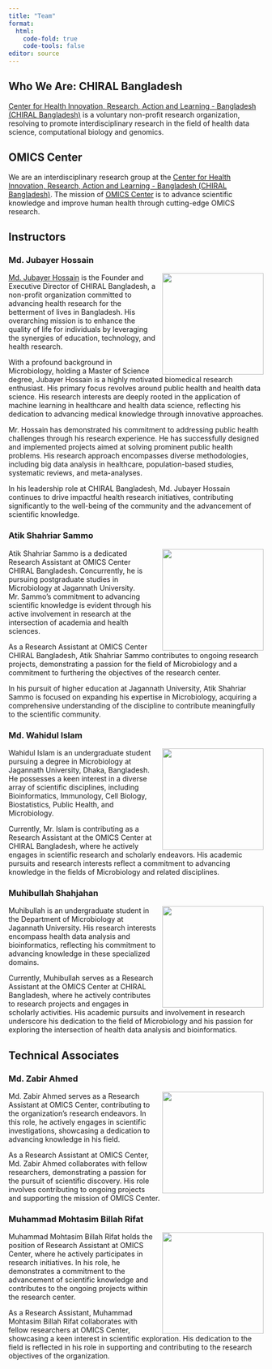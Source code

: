 ---
title: "Team"
format: 
  html:
    code-fold: true 
    code-tools: false
editor: source
---

::: callout-tip
## Who We Are: CHIRAL Bangladesh

[Center for Health Innovation, Research, Action and Learning - Bangladesh (CHIRAL Bangladesh)](https://chiralbd.org/) is a voluntary non-profit research organization, resolving to promote interdisciplinary research in the field of health data science, computational biology and genomics.
:::


::: callout-tip
## OMICS Center 

We are an interdisciplinary research group at the [Center for Health Innovation, Research, Action and Learning - Bangladesh (CHIRAL Bangladesh)](https://chiralbd.org/). The mission of [OMICS Center](https://omicscenter.github.io/) is to advance scientific knowledge and improve human health through cutting-edge OMICS research.
:::


## Instructors

### Md. Jubayer Hossain

![](images/jubayer.jpg){style="float:right;padding: 0 0 0 10px;" fig-alt="Headshot of Jubayer" width="200" height="200"}
[Md. Jubayer Hossain](https://hossainlab.github.io/) is the Founder and Executive Director of CHIRAL Bangladesh, a non-profit organization committed to advancing health research for the betterment of lives in Bangladesh. His overarching mission is to enhance the quality of life for individuals by leveraging the synergies of education, technology, and health research.

With a profound background in Microbiology, holding a Master of Science degree, Jubayer Hossain is a highly motivated biomedical research enthusiast. His primary focus revolves around public health and health data science. His research interests are deeply rooted in the application of machine learning in healthcare and health data science, reflecting his dedication to advancing medical knowledge through innovative approaches.

Mr. Hossain has demonstrated his commitment to addressing public health challenges through his research experience. He has successfully designed and implemented projects aimed at solving prominent public health problems. His research approach encompasses diverse methodologies, including big data analysis in healthcare, population-based studies, systematic reviews, and meta-analyses.

In his leadership role at CHIRAL Bangladesh, Md. Jubayer Hossain continues to drive impactful health research initiatives, contributing significantly to the well-being of the community and the advancement of scientific knowledge.




### Atik Shahriar Sammo
![](images/sammo.jpg){style="float:right;padding: 0 0 0 10px;" fig-alt="Headshot of Sammo" width="200" height="200"}

Atik Shahriar Sammo is a dedicated Research Assistant at OMICS Center CHIRAL Bangladesh. Concurrently, he is pursuing postgraduate studies in Microbiology at Jagannath University. Mr. Sammo's commitment to advancing scientific knowledge is evident through his active involvement in research at the intersection of academia and health sciences.

As a Research Assistant at OMICS Center CHIRAL Bangladesh, Atik Shahriar Sammo contributes to ongoing research projects, demonstrating a passion for the field of Microbiology and a commitment to furthering the objectives of the research center.

In his pursuit of higher education at Jagannath University, Atik Shahriar Sammo is focused on expanding his expertise in Microbiology, acquiring a comprehensive understanding of the discipline to contribute meaningfully to the scientific community.



### Md. Wahidul Islam

![](images/wahidul.jpg){style="float:right;padding: 0 0 0 10px;" fig-alt="Headshot of Wahidul" width="200" height="200"}


Wahidul Islam is an undergraduate student pursuing a degree in Microbiology at Jagannath University, Dhaka, Bangladesh. He possesses a keen interest in a diverse array of scientific disciplines, including Bioinformatics, Immunology, Cell Biology, Biostatistics, Public Health, and Microbiology.

Currently, Mr. Islam is contributing as a Research Assistant at the OMICS Center at CHIRAL Bangladesh, where he actively engages in scientific research and scholarly endeavors. His academic pursuits and research interests reflect a commitment to advancing knowledge in the fields of Microbiology and related disciplines.



### Muhibullah Shahjahan

![](images/muhibullah.jpg){style="float:right;padding: 0 0 0 10px;" fig-alt="Headshot of muhibullah" width="200" height="200"} 


Muhibullah is an undergraduate student in the Department of Microbiology at Jagannath University. His research interests encompass health data analysis and bioinformatics, reflecting his commitment to advancing knowledge in these specialized domains.

Currently, Muhibullah serves as a Research Assistant at the OMICS Center at CHIRAL Bangladesh, where he actively contributes to research projects and engages in scholarly activities. His academic pursuits and involvement in research underscore his dedication to the field of Microbiology and his passion for exploring the intersection of health data analysis and bioinformatics.


## Technical Associates 
### Md. Zabir Ahmed 
![](images/zabir.jpg){style="float:right;padding: 0 0 0 10px;" fig-alt="Headshot of Zabir" width="200" height="200"}

Md. Zabir Ahmed serves as a Research Assistant at OMICS Center, contributing to the organization's research endeavors. In this role, he actively engages in scientific investigations, showcasing a dedication to advancing knowledge in his field.

As a Research Assistant at OMICS Center, Md. Zabir Ahmed collaborates with fellow researchers, demonstrating a passion for the pursuit of scientific discovery. His role involves contributing to ongoing projects and supporting the mission of OMICS Center.


### Muhammad Mohtasim Billah Rifat 
![](images/rifat.jpg){style="float:right;padding: 0 0 0 10px;" fig-alt="Headshot of Rifat" width="200" height="200"}

Muhammad Mohtasim Billah Rifat holds the position of Research Assistant at OMICS Center, where he actively participates in research initiatives. In his role, he demonstrates a commitment to the advancement of scientific knowledge and contributes to the ongoing projects within the research center.

As a Research Assistant, Muhammad Mohtasim Billah Rifat collaborates with fellow researchers at OMICS Center, showcasing a keen interest in scientific exploration. His dedication to the field is reflected in his role in supporting and contributing to the research objectives of the organization.


